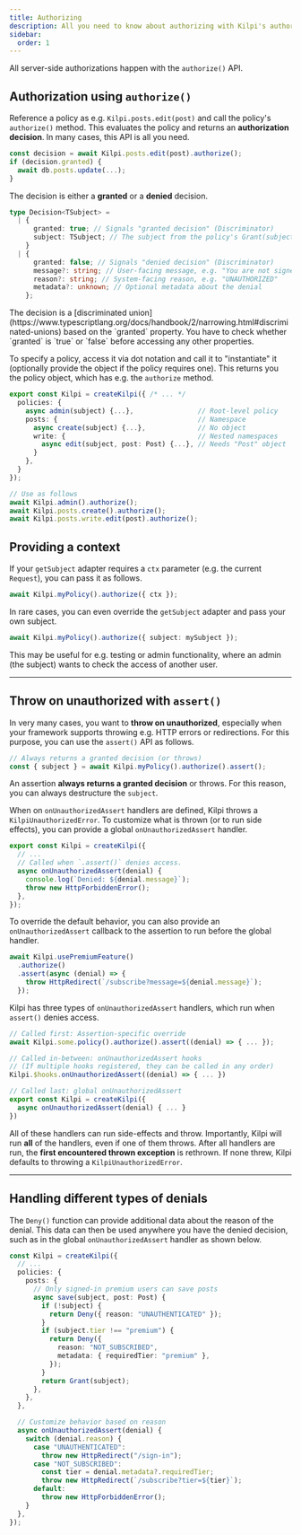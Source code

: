 ```yaml
---
title: Authorizing
description: All you need to know about authorizing with Kilpi's authorize() and assert() APIs.
sidebar:
  order: 1
---
```


All server-side authorizations happen with the `authorize()` API.

## Authorization using `authorize()`

Reference a policy as e.g. `Kilpi.posts.edit(post)` and call the policy's `authorize()` method. This evaluates the policy and returns an **authorization decision**. In many cases, this API is all you need.

```ts ".authorize()"
const decision = await Kilpi.posts.edit(post).authorize();
if (decision.granted) {
  await db.posts.update(...);
}
```

The decision is either a **granted** or a **denied** decision.

```ts {3,7}
type Decision<TSubject> =
  | {
      granted: true; // Signals "granted decision" (Discriminator)
      subject: TSubject; // The subject from the policy's Grant(subject)
    }
  | {
      granted: false; // Signals "denied decision" (Discriminator)
      message?: string; // User-facing message, e.g. "You are not signed in"
      reason?: string; // System-facing reason, e.g. "UNAUTHORIZED"
      metadata?: unknown; // Optional metadata about the denial
    };
```

<Aside type="tip">
  The decision is a [discriminated
  union](https://www.typescriptlang.org/docs/handbook/2/narrowing.html#discriminated-unions)
  based on the `granted` property. You have to check whether `granted` is `true`
  or `false` before accessing any other properties.
</Aside>

<Collapsible title="Specifying the policy">

To specify a policy, access it via dot notation and call it to "instantiate" it (optionally provide the object if the policy requires one). This returns you the policy object, which has e.g. the `authorize` method.

```ts
export const Kilpi = createKilpi({ /* ... */
  policies: {
    async admin(subject) {...},                // Root-level policy
    posts: {                                   // Namespace
      async create(subject) {...},             // No object
      write: {                                 // Nested namespaces
        async edit(subject, post: Post) {...}, // Needs "Post" object
      }
    },
  }
});

// Use as follows
await Kilpi.admin().authorize();
await Kilpi.posts.create().authorize();
await Kilpi.posts.write.edit(post).authorize();
```

</Collapsible>

## Providing a context

If your `getSubject` adapter requires a `ctx` parameter (e.g. the current `Request`), you can pass it as follows.

```ts
await Kilpi.myPolicy().authorize({ ctx });
```

<Collapsible title="Overriding the subject">

In rare cases, you can even override the `getSubject` adapter and pass your own subject.

```ts
await Kilpi.myPolicy().authorize({ subject: mySubject });
```

This may be useful for e.g. testing or admin functionality, where an admin (the subject) wants to check the access of another user.

</Collapsible>

---

## Throw on unauthorized with `assert()`

In very many cases, you want to **throw on unauthorized**, especially when your framework supports throwing e.g. HTTP errors or redirections. For this purpose, you can use the `assert()` API as follows.

```ts ".assert()"
// Always returns a granted decision (or throws)
const { subject } = await Kilpi.myPolicy().authorize().assert();
```

<Aside type="note">
  
  An assertion **always returns a granted decision** or throws. For this reason, you can always
  destructure the `subject`.

</Aside>

When on `onUnauthorizedAssert` handlers are defined, Kilpi throws a `KilpiUnauthorizedError`. To customize what is thrown (or to run side effects), you can provide a global `onUnauthorizedAssert` handler.

```ts
export const Kilpi = createKilpi({
  // ...
  // Called when `.assert()` denies access.
  async onUnauthorizedAssert(denial) {
    console.log(`Denied: ${denial.message}`);
    throw new HttpForbiddenError();
  },
});
```

To override the default behavior, you can also provide an `onUnauthorizedAssert` callback to the assertion to run before the global handler.

```ts
await Kilpi.usePremiumFeature()
  .authorize()
  .assert(async (denial) => {
    throw HttpRedirect(`/subscribe?message=${denial.message}`);
  });
```

<Collapsible title="All onUnauthorizedAssert handlers in more detail">

Kilpi has three types of `onUnauthorizedAssert` handlers, which run when `assert()` denies access.

```ts
// Called first: Assertion-specific override
await Kilpi.some.policy().authorize().assert((denial) => { ... });

// Called in-between: onUnauthorizedAssert hooks
// (If multiple hooks registered, they can be called in any order)
Kilpi.$hooks.onUnauthorizedAssert((denial) => { ... })

// Called last: global onUnauthorizedAssert
export const Kilpi = createKilpi({
  async onUnauthorizedAssert(denial) { ... }
})
```

All of these handlers can run side-effects and throw. Importantly, Kilpi will run **all** of the handlers, even if one of them throws. After all handlers are run, the **first encountered thrown exception** is rethrown. If none threw, Kilpi defaults to throwing a `KilpiUnauthorizedError`.

</Collapsible>

---

## Handling different types of denials

The `Deny()` function can provide additional data about the reason of the denial. This data can then be used anywhere you have the denied decision, such as in the global `onUnauthorizedAssert` handler as shown below.

```ts ""UNAUTHENTICATED"" ""NOT_SUBSCRIBED"" "requiredTier"
const Kilpi = createKilpi({
  // ...
  policies: {
    posts: {
      // Only signed-in premium users can save posts
      async save(subject, post: Post) {
        if (!subject) {
          return Deny({ reason: "UNAUTHENTICATED" });
        }
        if (subject.tier !== "premium") {
          return Deny({
            reason: "NOT_SUBSCRIBED",
            metadata: { requiredTier: "premium" },
          });
        }
        return Grant(subject);
      },
    },
  },

  // Customize behavior based on reason
  async onUnauthorizedAssert(denial) {
    switch (denial.reason) {
      case "UNAUTHENTICATED":
        throw new HttpRedirect("/sign-in");
      case "NOT_SUBSCRIBED":
        const tier = denial.metadata?.requiredTier;
        throw new HttpRedirect(`/subscribe?tier=${tier}`);
      default:
        throw new HttpForbiddenError();
    }
  },
});
```

